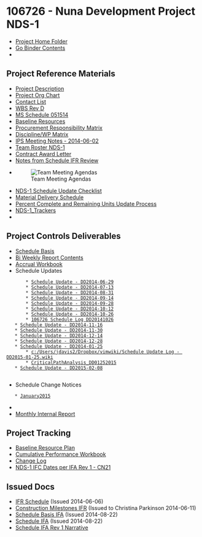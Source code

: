 = 106726 - Nuna Development Project NDS-1 =

* [[file:///S:/Caelus/106726|Project Home Folder]]
* [[Go Binder Contents]]
*

== Project Reference Materials ==
* [[Project Description]]
* [[file:///S:/Caelus/106726/4 Correspondence/Meetings/Agendas/Re-Kickoff 5-15-14/Nuna Project Org Chart.pdf|Project Org Chart]]
* [[file:///S:/Caelus/106726/4 Correspondence/Meetings/Agendas/Re-Kickoff 5-15-14/Nuna Development Project Contact List_20140513.pdf|Contact List]]
* [[file:///S:/Caelus/106726/4 Correspondence/Meetings/Agendas/Re-Kickoff 5-15-14/106726 WBS Revd.xlsx|WBS Rev D]]
* [[file:///s:/Caelus/106726/4 Correspondence/Meetings/Agendas/Re-Kickoff 5-15-14/106726 MS Schedule 051514.pdf|MS Schedule 051514]]
* [[file:///S:/Caelus/106726/Project Controls/Project Accounting/Nuna Resources (Baseline Resource Plan).xlsx|Baseline Resources]]
* [[file:///S:/Caelus/106726/4 Correspondence/Meetings/Agendas/Re-Kickoff 5-15-14/Procurement Responsibility Matrix Rev 0 12-12-13.pdf|Procurement Responsibility Matrix]]
* [[file:///S:/Caelus/106726/Project Controls/Davis/Discipline-WP Matrix.xlsx|Discipline/WP Matrix]]
* [[IPS Meeting Notes - 2014-06-02]]
* [[Team Roster NDS-1]]
* [[file:///S:/Caelus/106726/3 Project Mgmt/Funding Docs/Caelus NUNA Award Contact Letter May 2014.PDF|Contract Award Letter]]
* [[Notes from Schedule IFR Review]]
* [[File:///S:/Caelus/106726/4 Correspondence/Meetings/Agendas|Team Meeting Agendas]]
* [[NDS-1 Schedule Update Checklist]]
* [[file:///S:/Caelus/106726/Project Controls/Schedules/106726 Material Delivery Windows.xlsx|Material Delivery Schedule]]
* [[Percent Complete and Remaining Units Update Process]]
* [[NDS-1_Trackers]]
* 	


== Project Controls Deliverables ==
* [[file:///S:/Caelus/106726/Project Controls/Schedules/Schedule Basis/Schedule Basis -NUNA NDS1 RevA.doc|Schedule Basis]]
* [[Bi Weekly Report Contents]]
* [[file:///S:/Caelus/106726/Project Controls/Project Accounting/Accruals/Caelus Accruals.xlsx|Accrual Workbook]]
* Schedule Updates
        * [[Schedule Update - DD2014-06-29]]
        * [[Schedule Update - DD2014-07-13]]
        * [[Schedule Update - DD2014-08-31]]
        * [[Schedule Update - DD2014-09-14]]
        * [[Schedule Update - DD2014-09-28]]
        * [[Schedule Update - DD2014-10-12]]
        * [[Schedule Update - DD2014-10-26]]
		* [[106726 Schedule Log DD20141026]]
	* [[Schedule Update - DD2014-11-16]]
	* [[Schedule Update - DD2014-11-30]]
	* [[Schedule Update - DD2014-12-14]]
	* [[Schedule Update - DD2014-12-28]]
	* [[Schedule Update - DD2014-01-25]]
		* [[c:/Users/jdavis2/Dropbox/vimwiki/Schedule Update Log - DD2015-01-25.wiki]]
		* [[CriticalPathAnalysis_DD01252015]]
	* [[Schedule Update - DD2015-02-08]]
	 
* Schedule Change Notices
	* [[January2015]]
*
* [[file:///S:/Caelus/General/Monthly Internal Report|Monthly Internal Report]]

== Project Tracking ==
* [[file:///S:/Caelus/106726/Project Controls/Project Accounting/106726 NDS 1 Baseline Plan by Period.xlsx|Baseline Resource Plan]]
* [[file:///F:/106726/106726_CumPerformanceWorkbook1.xlsx|Cumulative Performance Workbook]]
* [[file:///S:/Caelus/106726/Project Controls/Change Management/106726 Current Change Log.xls|Change Log]]
* [[file:///S:/Caelus/106726/Project Controls/Change Management/CN21 Module Fabrication Schedule Shift IFR IFF/Live Files & Previous Revisions/Table of IFR-IFF-IFC dates.xlsx|NDS-1 IFC Dates per IFA Rev 1 - CN21]]

== Issued Docs ==
* [[file:///S:/Caelus/106726/6 Shared/Schedules/106726 NDS1 Schedule IFR Rev B 052514.pdf|IFR Schedule]] (Issued 2014-06-06)
* [[Construction Milestones IFR]] (Issued to Christina Parkinson 2014-06-11)
* [["S:/Caelus/106726/Project Controls/Schedules/IFA/Schedule Basis -NUNA NDS1 IFA.pdf"|Schedule Basis IFA]] (Issued 2014-08-22)
* [["S:/Caelus/106726/Project Controls/Schedules/IFA/106726 NDS1 IFA Schedule.pdf"|Schedule IFA]] (Issued 2014-08-22)
* [[Schedule IFA Rev 1 Narrative]]

